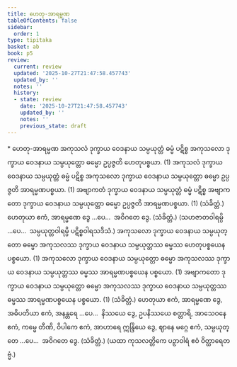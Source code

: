 ```yaml
---
title: ဟေတု-အာရမ္မဏ
tableOfContents: false
sidebar:
  order: 1
type: tipitaka
basket: ab
book: p5
review:
  current: review
  updated: '2025-10-27T21:47:58.457743'
  updated_by: ''
  notes: ''
  history:
  - state: review
    date: '2025-10-27T21:47:58.457743'
    updated_by: ''
    notes: ''
    previous_state: draft
---
```



<ReviewStatus review={frontmatter.review} showDetails={true} />

<HypothesisAnnotation frontmatter={frontmatter} />

<DynamicBreadcrumb />

<Paragraph type="center" book="p5">
* ဟေတု-အာရမ္မဏ
</Paragraph>

<Division number="5" book="p5" e="ch" v="39" p="2">

<Paragraph number="12" book="p5">
အကုသလံ ဒုက္ခာယ ဝေဒနာယ သမ္ပယုတ္တံ ဓမ္မံ ပဋိစ္စ အကုသလော ဒုက္ခာယ ဝေဒနာယ သမ္ပယုတ္တော ဓမ္မော ဥပ္ပဇ္ဇတိ ဟေတုပစ္စယာ. (1)
</Paragraph>

<Paragraph number="13" book="p5">
အကုသလံ ဒုက္ခာယ ဝေဒနာယ သမ္ပယုတ္တံ ဓမ္မံ ပဋိစ္စ အကုသလော ဒုက္ခာယ ဝေဒနာယ သမ္ပယုတ္တော ဓမ္မော ဥပ္ပဇ္ဇတိ အာရမ္မဏပစ္စယာ. (1)
</Paragraph>

<Paragraph number="14" book="p5">
အဗျာကတံ ဒုက္ခာယ ဝေဒနာယ သမ္ပယုတ္တံ ဓမ္မံ ပဋိစ္စ အဗျာကတော ဒုက္ခာယ ဝေဒနာယ သမ္ပယုတ္တော ဓမ္မော ဥပ္ပဇ္ဇတိ အာရမ္မဏပစ္စယာ. (1) (သံခိတ္တံ.)
</Paragraph>

</Division>
<Division number="6" book="p5" e="ch" v="39" p="2">

<Paragraph number="15" book="p5">
ဟေတုယာ ဧကံ, အာရမ္မဏေ ဒွေ …ပေ…  အဝိဂတေ ဒွေ. (သံခိတ္တံ.) (သဟဇာတဝါရမ္ပိ …ပေ…  သမ္ပယုတ္တဝါရမ္ပိ ပဋိစ္စဝါရသဒိသံ.)
</Paragraph>

</Division>
<Division number="7" book="p5" e="ch" v="39" p="2">

<Paragraph number="16" book="p5">
အကုသလော ဒုက္ခာယ ဝေဒနာယ သမ္ပယုတ္တော ဓမ္မော အကုသလဿ ဒုက္ခာယ ဝေဒနာယ သမ္ပယုတ္တဿ ဓမ္မဿ ဟေတုပစ္စယေန ပစ္စယော. (1)
</Paragraph>

<Paragraph number="17" book="p5">
အကုသလော ဒုက္ခာယ ဝေဒနာယ သမ္ပယုတ္တော ဓမ္မော အကုသလဿ ဒုက္ခာယ ဝေဒနာယ သမ္ပယုတ္တဿ ဓမ္မဿ အာရမ္မဏပစ္စယေန ပစ္စယော. (1)
</Paragraph>

<Paragraph number="18" book="p5">
အဗျာကတော ဒုက္ခာယ ဝေဒနာယ သမ္ပယုတ္တော ဓမ္မော အကုသလဿ ဒုက္ခာယ ဝေဒနာယ သမ္ပယုတ္တဿ ဓမ္မဿ အာရမ္မဏပစ္စယေန ပစ္စယော. (1) (သံခိတ္တံ.)
</Paragraph>

</Division>
<Division number="8" book="p5" e="ch" v="39" p="3">

<Paragraph number="19" book="p5">
ဟေတုယာ ဧကံ, အာရမ္မဏေ ဒွေ, အဓိပတိယာ ဧကံ, အနန္တရေ …ပေ…  နိဿယေ ဒွေ, ဥပနိဿယေ စတ္တာရိ, အာသေဝနေ ဧကံ, ကမ္မေ တီဏိ, ဝိပါကေ ဧကံ, အာဟာရေ ဣန္ဒြိယေ ဒွေ, ဈာနေ မဂ္ဂေ ဧကံ, သမ္ပယုတ္တေ …ပေ…  အဝိဂတေ ဒွေ. (သံခိတ္တံ.)
</Paragraph>

<Paragraph number="20" book="p5">
(ယထာ ကုသလတ္တိကေ ပဉှာဝါရံ ဧဝံ ဝိတ္ထာရေတဗ္ဗံ.)
</Paragraph>
</Division>